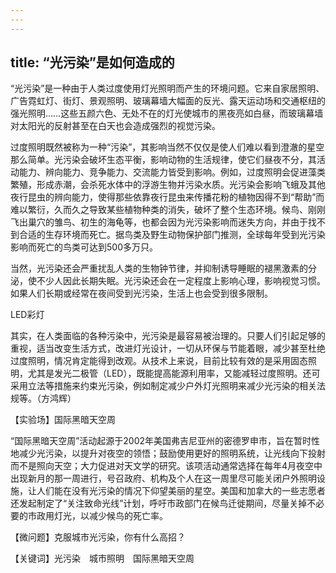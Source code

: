 ```yaml
---
---
---
```

title: “光污染”是如何造成的
---




“光污染”是一种由于人类过度使用灯光照明而产生的环境问题。它来自家居照明、广告霓虹灯、街灯、景观照明、玻璃幕墙大幅面的反光、露天运动场和交通枢纽的强光照明……这些五颜六色、无处不在的灯光使城市的黑夜亮如白昼，而玻璃幕墙对太阳光的反射甚至在白天也会造成强烈的视觉污染。

过度照明既然被称为一种“污染”，其影响当然不仅仅是使人们难以看到澄澈的星空那么简单。光污染会破坏生态平衡，影响动物的生活规律，使它们昼夜不分，其活动能力、辨向能力、竞争能力、交流能力皆受到影响。例如，过度照明会促进藻类繁殖，形成赤潮，会杀死水体中的浮游生物并污染水质。光污染会影响飞蛾及其他夜行昆虫的辨向能力，使得那些依靠夜行昆虫来传播花粉的植物因得不到“帮助”而难以繁衍，久而久之导致某些植物种类的消失，破坏了整个生态环境。候鸟、刚刚飞出巢穴的雏鸟、初生的海龟等，也都会因为光污染影响而迷失方向，并由于找不到合适的生存环境而死亡。据鸟类及野生动物保护部门推测，全球每年受到光污染影响而死亡的鸟类可达到500多万只。

当然，光污染还会严重扰乱人类的生物钟节律，并抑制诱导睡眠的褪黑激素的分泌，使不少人因此长期失眠。光污染还会在一定程度上影响心理，影响视觉习惯。如果人们长期或经常在夜间受到光污染，生活上也会受到很多限制。

LED彩灯



其实，在人类面临的各种污染中，光污染是最容易被治理的。只要人们引起足够的重视，适当改变生活方式，改进灯光设计，一切从环保与节能着眼，减少甚至杜绝过度照明，情况肯定能得到改观。从技术上来说，目前比较有效的是采用固态照明，尤其是发光二极管（LED），既能提高能源利用率，又能减轻过度照明。还可采用立法等措施来约束光污染，例如制定减少户外灯光照明来减少光污染的相关法规等。（方鸿辉）





【实验场】国际黑暗天空周

“国际黑暗天空周”活动起源于2002年美国弗吉尼亚州的密德罗申市，旨在暂时性地减少光污染，以提升对夜空的领悟；鼓励使用更好的照明系统，让光线向下投射而不是照向天空；大力促进对天文学的研究。该项活动通常选择在每年4月夜空中出现新月的那一周进行，号召政府、机构及个人在这一周里尽可能关闭户外照明设施，让人们能在没有光污染的情况下仰望美丽的星空。美国和加拿大的一些志愿者还发起制定了“关注致命光线”计划，呼吁市政部门在候鸟迁徙期间，尽量关掉不必要的市政用灯光，以减少候鸟的死亡率。

【微问题】克服城市光污染，你有什么高招？

【关键词】光污染　城市照明　国际黑暗天空周